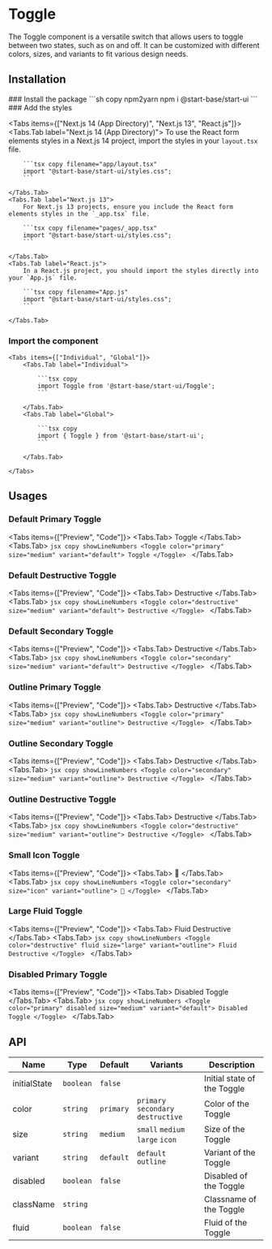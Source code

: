 
# Toggle

The Toggle component is a versatile switch that allows users to toggle between two states, such as on and off. It can be customized with different colors, sizes, and variants to fit various design needs.

## Installation

<Steps>
### Install the package
```sh copy npm2yarn
npm i @start-base/start-ui
```
### Add the styles

<Tabs items={["Next.js 14 (App Directory)", "Next.js 13", "React.js"]}>
    <Tabs.Tab label="Next.js 14 (App Directory)">
        To use the React form elements styles in a Next.js 14 project, import the styles in your `layout.tsx` file.

        ```tsx copy filename="app/layout.tsx"
        import "@start-base/start-ui/styles.css";
        ```

    </Tabs.Tab>
    <Tabs.Tab label="Next.js 13">
        For Next.js 13 projects, ensure you include the React form elements styles in the `_app.tsx` file.

        ```tsx copy filename="pages/_app.tsx"
        import "@start-base/start-ui/styles.css";
        ```

    </Tabs.Tab>
    <Tabs.Tab label="React.js">
        In a React.js project, you should import the styles directly into your `App.js` file.

        ```tsx copy filename="App.js"
        import "@start-base/start-ui/styles.css";
        ```

    </Tabs.Tab>

</Tabs>

### Import the component

    <Tabs items={["Individual", "Global"]}>
        <Tabs.Tab label="Individual">

            ```tsx copy
            import Toggle from '@start-base/start-ui/Toggle';
            ```

        </Tabs.Tab>
        <Tabs.Tab label="Global">

            ```tsx copy
            import { Toggle } from '@start-base/start-ui';
            ```

        </Tabs.Tab>

    </Tabs>

</Steps>

## Usages

### Default Primary Toggle

<Tabs items={["Preview", "Code"]}>
  <Tabs.Tab>
    <Preview height={200}>
      <Toggle color="primary" size="medium" variant="default">
        Toggle
      </Toggle>
    </Preview>
  </Tabs.Tab>
  <Tabs.Tab>
    ```jsx copy showLineNumbers
    <Toggle color="primary" size="medium" variant="default">
      Toggle
    </Toggle>
    ```
  </Tabs.Tab>
</Tabs>

### Default Destructive Toggle

<Tabs items={["Preview", "Code"]}>
  <Tabs.Tab>
    <Preview height={200}>
      <Toggle color="destructive" size="medium" variant="default">
        Destructive
      </Toggle>
    </Preview>
  </Tabs.Tab>
  <Tabs.Tab>
    ```jsx copy showLineNumbers
    <Toggle color="destructive" size="medium" variant="default">
      Destructive
    </Toggle>
    ```
  </Tabs.Tab>
</Tabs>

### Default Secondary Toggle

<Tabs items={["Preview", "Code"]}>
  <Tabs.Tab>
    <Preview height={200}>
      <Toggle color="secondary" size="medium" variant="default">
        Destructive
      </Toggle>
    </Preview>
  </Tabs.Tab>
  <Tabs.Tab>
    ```jsx copy showLineNumbers
    <Toggle color="secondary" size="medium" variant="default">
      Destructive
    </Toggle>
    ```
  </Tabs.Tab>
</Tabs>

### Outline Primary Toggle

<Tabs items={["Preview", "Code"]}>
  <Tabs.Tab>
    <Preview height={200}>
      <Toggle color="primary" size="medium" variant="outline">
        Destructive
      </Toggle>
    </Preview>
  </Tabs.Tab>
  <Tabs.Tab>
    ```jsx copy showLineNumbers
    <Toggle color="primary" size="medium" variant="outline">
      Destructive
    </Toggle>
    ```
  </Tabs.Tab>
</Tabs>

### Outline Secondary Toggle

<Tabs items={["Preview", "Code"]}>
  <Tabs.Tab>
    <Preview height={200}>
      <Toggle color="secondary" size="medium" variant="outline">
        Destructive
      </Toggle>
    </Preview>
  </Tabs.Tab>
  <Tabs.Tab>
    ```jsx copy showLineNumbers
    <Toggle color="secondary" size="medium" variant="outline">
      Destructive
    </Toggle>
    ```
  </Tabs.Tab>
</Tabs>

### Outline Destructive Toggle

<Tabs items={["Preview", "Code"]}>
  <Tabs.Tab>
    <Preview height={200}>
      <Toggle color="destructive" size="medium" variant="outline">
        Destructive
      </Toggle>
    </Preview>
  </Tabs.Tab>
  <Tabs.Tab>
    ```jsx copy showLineNumbers
    <Toggle color="destructive" size="medium" variant="outline">
      Destructive
    </Toggle>
    ```
  </Tabs.Tab>
</Tabs>

### Small Icon Toggle

<Tabs items={["Preview", "Code"]}>
  <Tabs.Tab>
    <Preview height={200}>
      <Toggle color="secondary" size="icon" variant="outline">
        🔔
      </Toggle>
    </Preview>
  </Tabs.Tab>
  <Tabs.Tab>
    ```jsx copy showLineNumbers
    <Toggle color="secondary" size="icon" variant="outline">
      🔔
    </Toggle>
    ```
  </Tabs.Tab>
</Tabs>

### Large Fluid Toggle

<Tabs items={["Preview", "Code"]}>
  <Tabs.Tab>
    <Preview height={200}>
      <Toggle color="destructive" fluid size="large" variant="outline">
        Fluid Destructive
      </Toggle>
    </Preview>
  </Tabs.Tab>
  <Tabs.Tab>
    ```jsx copy showLineNumbers
    <Toggle color="destructive" fluid size="large" variant="outline">
      Fluid Destructive
    </Toggle>
    ```
  </Tabs.Tab>
</Tabs>

### Disabled Primary Toggle

<Tabs items={["Preview", "Code"]}>
  <Tabs.Tab>
    <Preview height={200}>
      <Toggle color="primary" disabled size="medium" variant="default">
        Disabled Toggle
      </Toggle>
    </Preview>
  </Tabs.Tab>
  <Tabs.Tab>
    ```jsx copy showLineNumbers
    <Toggle color="primary" disabled size="medium" variant="default">
      Disabled Toggle
    </Toggle>
    ```
  </Tabs.Tab>
</Tabs>

## API

| Name         | Type      | Default   | Variants                            | Description                 |
| ------------ | --------- | --------- | ----------------------------------- | --------------------------- |
| initialState | `boolean` | `false`   |                                     | Initial state of the Toggle |
| color        | `string`  | `primary` | `primary` `secondary` `destructive` | Color of the Toggle         |
| size         | `string`  | `medium`  | `small` `medium` `large` `icon`     | Size of the Toggle          |
| variant      | `string`  | `default` | `default` `outline`                 | Variant of the Toggle       |
| disabled     | `boolean` | `false`   |                                     | Disabled of the Toggle      |
| className    | `string`  |           |                                     | Classname of the Toggle     |
| fluid        | `boolean` | `false`   |                                     | Fluid of the Toggle         |
